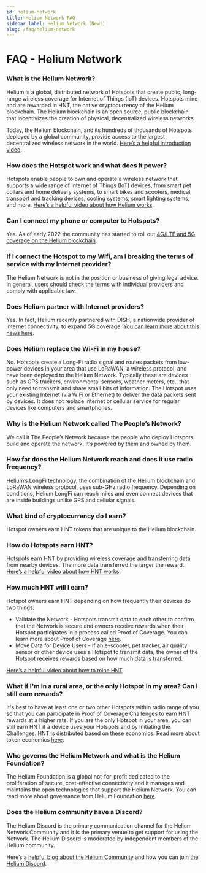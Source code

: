 ```yaml
---
id: helium-network 
title: Helium Network FAQ
sidebar_label: Helium Network (New!)
slug: /faq/helium-network
---
```


# FAQ - Helium Network

### What is the Helium Network? 
Helium is a global, distributed network of Hotspots that create public, long-range wireless coverage for Internet of Things (IoT) devices. Hotspots mine and are rewarded in HNT, the native cryptocurrency of the Helium blockchain. The Helium blockchain is an open source, public blockchain that incentivizes the creation of physical, decentralized wireless networks. 

Today, the Helium blockchain, and its hundreds of thousands of Hotspots deployed by a global community, provide access to the largest decentralized wireless network in the world. [Here’s a helpful introduction video](https://youtu.be/Vx9YyS7-d3g).

### How does the Hotspot work and what does it power? 
Hotspots enable people to own and operate a wireless network that supports a wide range of Internet of Things (IoT) devices, from smart pet collars and home delivery systems, to smart bikes and scooters, medical transport and tracking devices, cooling systems, smart lighting systems, and more. [Here’s a helpful video about how Helium works](https://www.youtube.com/watch?v=67aQeZTaqNY). 

### Can I connect my phone or computer to Hotspots?
Yes. As of early 2022 the community has started to roll out [4G/LTE and 5G coverage on the Helium blockchain](https://www.helium.com/5G).

### If I connect the Hotspot to my Wifi, am I breaking the terms of service with my Internet provider? 
The Helium Network is not in the position or business of giving legal advice. In general, users should check the terms with individual providers and comply with applicable law.

### Does Helium partner with Internet providers? 
Yes. In fact, Helium recently partnered with DISH, a nationwide provider of internet connectivity, to expand 5G coverage. [You can learn more about this news here](https://ir.dish.com/news-releases/news-release-details/dish-partners-helium-leverage-helium-networks-blockchain-model).

### Does Helium replace the Wi-Fi in my house?
No. Hotspots create a Long-Fi radio signal and routes packets from low-power devices in your area that use LoRaWAN, a wireless protocol, and have been deployed to the Helium Network. Typically these are devices such as GPS trackers, environmental sensors, weather meters, etc., that only need to transmit and share small bits of information. The Hotspot uses your existing Internet (via WiFi or Ethernet) to deliver the data packets sent by devices. It does not replace internet or cellular service for regular devices like computers and smartphones.

### Why is the Helium Network called The People’s Network? 
We call it The People’s Network because the people who deploy Hotspots build and operate the network. It’s powered by them and owned by them.

### How far does the Helium Network reach and does it use radio frequency? 
Helium’s LongFi technology, the combination of the Helium blockchain and LoRaWAN wireless protocol, uses sub-GHz radio frequency. Depending on conditions, Helium LongFi can reach miles and even connect devices that are inside buildings unlike GPS and cellular signals. 

### What kind of cryptocurrency do I earn? 
Hotspot owners earn HNT tokens that are unique to the Helium blockchain. 

### How do Hotspots earn HNT? 
Hotspots earn HNT by providing wireless coverage and transferring data from nearby devices. The more data transferred the larger the reward. [Here’s a helpful video about how HNT works](https://www.youtube.com/watch?v=B0JOB88MHSI). 


### How much HNT will I earn? 
Hotspot owners earn HNT depending on how frequently their devices do two things: 
* Validate the Network - Hotspots transmit data to each other to confirm that the Network is secure and owners receive rewards when their Hotspot participates in a process called Proof of Coverage. You can learn more about Proof of Coverage [here](https://docs.helium.com/blockchain/proof-of-coverage).
* Move Data for Device Users - If an e-scooter, pet tracker, air quality sensor or other device uses a Hotspot to transmit data, the owner of the Hotspot receives rewards based on how much data is transferred.

[Here’s a helpful video about how to mine HNT](https://www.youtube.com/watch?v=kmsk8lTrrts).

### What if I'm in a rural area, or the only Hotspot in my area? Can I still earn rewards?
It's best to have at least one or two other Hotspots within radio range of you so that you can participate in Proof of Coverage Challenges to earn HNT rewards at a higher rate. If you are the only Hotspot in your area, you can still earn HNT if a device uses your Hotspots and by initiating the Challenges. HNT is distributed based on these economics. Read more about token economics [here](https://www.helium.com/token).

### Who governs the Helium Network and what is the Helium Foundation? 
The Helium Foundation is a global not-for-profit dedicated to the proliferation of secure, cost-effective connectivity and it manages and maintains the open technologies that support the Helium Network. You can read more about governance from Helium Foundation [here](https://helium.foundation).

### Does the Helium community have a Discord?
The Helium Discord is the primary communication channel for the Helium Network Community and it is the primary venue to get support for using the Network. The Helium Discord is moderated by independent members of the Helium community. 

Here’s a [helpful blog about the Helium Community](https://docs.helium.com/community-governance/) and how you can join [the Helium Discord](https://discord.gg/helium). 
